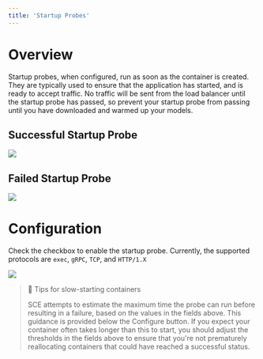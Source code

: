 ```yaml
---
title: 'Startup Probes'
---
```


# Overview

Startup probes, when configured, run as soon as the container is created. They are typically used to ensure that the
application has started, and is ready to accept traffic. No traffic will be sent from the load balancer until the
startup probe has passed, so prevent your startup probe from passing until you have downloaded and warmed up your
models.

## Successful Startup Probe

<img src="/products/sce/images/c651b89-Startup_Success1.png" />

## Failed Startup Probe

<img src="/products/sce/images/1046446-Startup_Failure1.png" />

# Configuration

Check the checkbox to enable the startup probe. Currently, the supported protocols are `exec`, `gRPC`, `TCP`, and
`HTTP/1.X`

<img src="/products/sce/images/bff4e47-image.png" />

> 📘 Tips for slow-starting containers
>
> SCE attempts to estimate the maximum time the probe can run before resulting in a failure, based on the values in the
> fields above. This guidance is provided below the Configure button. If you expect your container often takes longer
> than this to start, you should adjust the thresholds in the fields above to ensure that you're not prematurely
> reallocating containers that could have reached a successful status.
